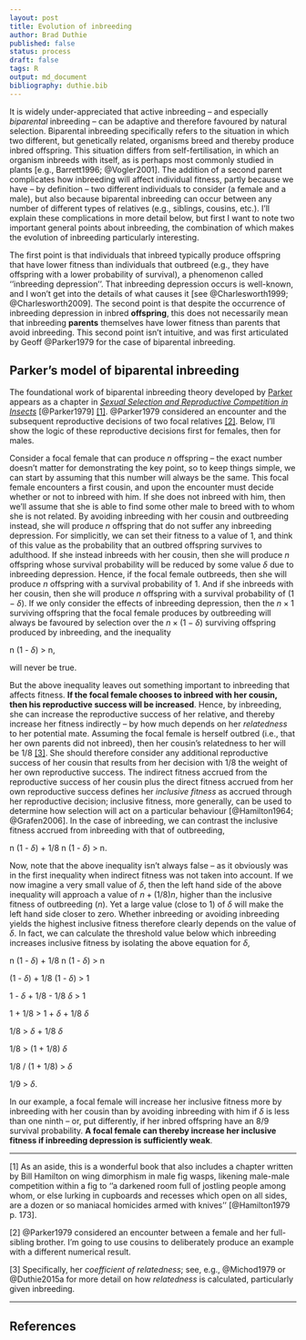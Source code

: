 ```yaml
---
layout: post
title: Evolution of inbreeding
author: Brad Duthie
published: false
status: process
draft: false
tags: R
output: md_document
bibliography: duthie.bib
---
```


It is widely under-appreciated that active inbreeding -- and especially *biparental* inbreeding -- can be adaptive and therefore favoured by natural selection. Biparental inbreeding specifically refers to the situation in which two different, but genetically related, organisms breed and thereby produce inbred offspring. This situation differs from self-fertilisation, in which an organism inbreeds with itself, as is perhaps most commonly studied in plants [e.g., Barrett1996; @Vogler2001]. The addition of a second parent complicates how inbreeding will affect individual fitness, partly because we have -- by definition -- two different individuals to consider (a female and a male), but also because biparental inbreeding can occur between any number of different types of relatives (e.g., siblings, cousins, etc.). I'll explain these complications in more detail below, but first I want to note two important general points about inbreeding, the combination of which makes the evolution of inbreeding particularly interesting. 

The first point is that individuals that inbreed typically produce offspring that have lower fitness than individuals that outbreed (e.g., they have offspring with a lower probability of survival), a phenomenon called ''inbreeding depression''. That inbreeding depression occurs is well-known, and I won't get into the details of what causes it [see @Charlesworth1999; @Charlesworth2009]. The second point is that despite the occurrence of inbreeding depression in inbred **offspring**, this does not necessarily mean that inbreeding **parents**  themselves have lower fitness than parents that avoid inbreeding. This second point isn't intuitive, and was first articulated by Geoff @Parker1979 for the case of biparental inbreeding.


Parker's model of biparental inbreeding
----------------------------------------------------

The foundational work of biparental inbreeding theory developed by [Parker](https://en.wikipedia.org/wiki/Geoff_Parker) appears as a chapter in [*Sexual Selection and Reproductive Competition in Insects*](https://www.amazon.co.uk/Sexual-Selection-Reproductive-Competition-Insects/dp/0124145760) [@Parker1979] [[1]](#foot1). @Parker1979 considered an encounter and the subsequent reproductive decisions of two focal relatives [[2]](#foot2). Below, I'll show the logic of these reproductive decisions first for females, then for males.

Consider a focal female that can produce $n$ offspring -- the exact number doesn't matter for demonstrating the key point, so to keep things simple, we can start by assuming that this number will always be the same. This focal female encounters a first cousin, and upon the encounter must decide whether or not to inbreed with him. If she does not inbreed with him, then we'll assume that she is able to find some other male to breed with to whom she is not related. By avoiding inbreeding with her cousin and outbreeding instead, she will produce $n$ offspring that do not suffer any inbreeding depression. For simplicitly, we can set their fitness to a value of $1$, and think of this value as the probability that an outbred offspring survives to adulthood. If she instead inbreeds with her cousin, then she will produce $n$ offspring whose survival probability will be reduced by some value $\delta$ due to inbreeding depression. Hence, if the focal female outbreeds, then she will produce $n$ offspring with a survival probability of $1$. And if she inbreeds with her cousin, then she will produce $n$ offspring with a survival probability of $(1 - \delta)$. If we only consider the effects of inbreeding depression, then the $n \times 1$ surviving offspring that the focal female produces by outbreeding will always be favoured by selection over the $n \times (1 - \delta)$ surviving offspring produced by inbreeding, and the inequality

n (1 - $\delta$) > n,

will never be true.

But the above inequality leaves out something important to inbreeding that affects fitness. **If the focal female chooses to inbreed with her cousin, then his reproductive success will be increased**. Hence, by inbreeding, she can increase the reproductive success of her relative, and thereby increase her fitness indirectly -- by how much depends on her *relatedness* to her potential mate. Assuming the focal female is herself outbred (i.e., that her own parents did not inbreed), then her cousin's relatedness to her will be $1/8$ [[3]](#foot3). She should therefore consider any additional reproductive success of her cousin that results from her decision with $1/8$ the weight of her own reproductive success. The indirect fitness accrued from the reproductive success of her cousin plus the direct fitness accrued from her own reproductive success defines her *inclusive fitness* as accrued through her reproductive decision; inclusive fitness, more generally, can be used to determine how selection will act on a particular behaviour [@Hamilton1964; @Grafen2006]. In the case of inbreeding, we can contrast the inclusive fitness accrued from inbreeding with that of outbreeding,


n (1 - $\delta$) + $1/8$ n (1 - $\delta$) > n.


Now, note that the above inequality isn't always false -- as it obviously was in the first inequality when indirect fitness was not taken into account. If we now imagine a very small value of $\delta$, then the left hand side of the above inequality will approach a value of $n + (1/8)n$, higher than the inclusive fitness of outbreeding ($n$). Yet a large value (close to 1) of $\delta$ will make the left hand side closer to zero. Whether inbreeding or avoiding inbreeding yields the highest inclusive fitness therefore clearly depends on the value of $\delta$. In fact, we can calculate the threshold value below which inbreeding increases inclusive fitness by isolating the above equation for $\delta$,

n (1 - $\delta$) + $1/8$ n (1 - $\delta$) > n

(1 - $\delta$) + $1/8$ (1 - $\delta$) > 1

1 - $\delta$ + $1/8$ - $1/8$ $\delta$ > 1

1 + $1/8$ > 1 + $\delta$ + $1/8$ $\delta$

$1/8$ > $\delta$ + $1/8$ $\delta$

$1/8$ > (1 + $1/8$) $\delta$

$1/8$ / (1 + $1/8$) > $\delta$

$1/9$ > $\delta$.

In our example, a focal female will increase her inclusive fitness more by inbreeding with her cousin than by avoiding inbreeding with him if $\delta$ is less than one ninth -- or, put differently, if her inbred offspring have an $8/9$ survival probability. **A focal female can thereby increase her inclusive fitness if inbreeding depression is sufficiently weak**.


<!--- Perhaps more interesting, @Parker1979 noted that reproductive interactions between relatives are expected to be characterised by sexual conflict (explain what this means) in a way that self-fertilisation versus outcrossing is not. Explain why this conflict arises, and that it links with other kinds of conflict, citing relevant sources here. Hence, in a few pages of @Parker1979, we have two key theoretical insights; inbreeding should sometimes be adaptive, and reproductive interactions between relatives should lead to sexual conflict. --->

<!--- Note how this work of @Parker1979 still remains less appreciated than perhaps it should, but interesting theory has been developed from its foundation. @Kokko2006 conceptualised the timing of interactions. @Puurtinen2011 (brief note to optimal inbreeding), I think, was the first to note subtely that females but not males could prefer inbreeding (explain why). The other paper on dispersal also boils down to @Parker1979, which was also expressed in a more general paper on sexual conflict in @Parker2006. Perhaps mention @Lehtonen2015 and @Waser1986, noting the costs. Then the conceptual unification between inbreeding theory and parental investment theory, and the model of population genetics. --->

********************************************************************************

<a name="foot1">[1]</a> As an aside, this is a wonderful book that also includes a chapter written by Bill Hamilton on wing dimorphism in male fig wasps, likening male-male competition within a fig to ''a darkened room full of jostling people among whom, or else lurking in cupboards and recesses which open on all sides, are a dozen or so maniacal homicides armed with knives'' [@Hamilton1979 p. 173].

<a name="foot2">[2]</a> @Parker1979 considered an encounter between a female and her full-sibling brother. I'm going to use cousins to deliberately produce an example with a different numerical result.

<a name="foot3">[3]</a> Specifically, her *coefficient of relatedness*; see, e.g., @Michod1979 or @Duthie2015a for more detail on how *relatedness* is calculated, particularly given inbreeding.

********************************************************************************

References
----------------------------------------------------------------




